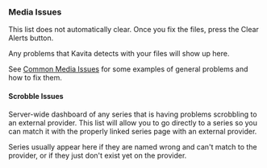 
### Media Issues

<Callout type="info" emoji="ℹ️">
  This list does not automatically clear. Once you fix the files, press the Clear Alerts button.
</Callout>

Any problems that Kavita detects with your files will show up here.

See [Common Media Issues](../../troubleshooting/media-errors.mdx) for some examples of general problems and how to fix them. 

#### Scrobble Issues

Server-wide dashboard of any series that is having problems scrobbling to an external provider. This list will allow you to go directly to a series so you can match it with the properly linked series page with an external provider. 

Series usually appear here if they are named wrong and can't match to the provider, or if they just don't exist yet on the provider. 